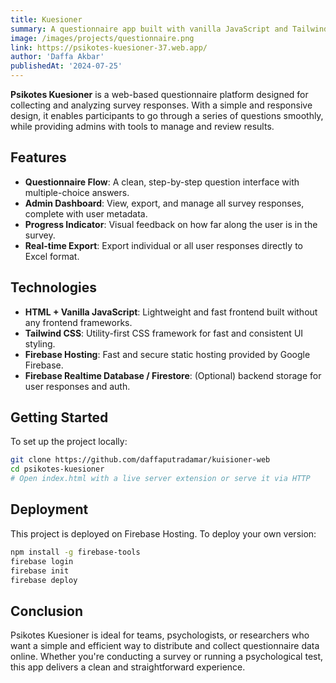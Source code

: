 ```yaml
---
title: Kuesioner
summary: A questionnaire app built with vanilla JavaScript and Tailwind CSS, deployed on Firebase.
image: /images/projects/questionnaire.png
link: https://psikotes-kuesioner-37.web.app/
author: 'Daffa Akbar'
publishedAt: '2024-07-25'
---
```


**Psikotes Kuesioner** is a web-based questionnaire platform designed for collecting and analyzing survey responses. With a simple and responsive design, it enables participants to go through a series of questions smoothly, while providing admins with tools to manage and review results.

## Features

- **Questionnaire Flow**: A clean, step-by-step question interface with multiple-choice answers.
- **Admin Dashboard**: View, export, and manage all survey responses, complete with user metadata.
- **Progress Indicator**: Visual feedback on how far along the user is in the survey.
- **Real-time Export**: Export individual or all user responses directly to Excel format.

## Technologies

- **HTML + Vanilla JavaScript**: Lightweight and fast frontend built without any frontend frameworks.
- **Tailwind CSS**: Utility-first CSS framework for fast and consistent UI styling.
- **Firebase Hosting**: Fast and secure static hosting provided by Google Firebase.
- **Firebase Realtime Database / Firestore**: (Optional) backend storage for user responses and auth.

## Getting Started

To set up the project locally:

```bash
git clone https://github.com/daffaputradamar/kuisioner-web
cd psikotes-kuesioner
# Open index.html with a live server extension or serve it via HTTP
```

## Deployment

This project is deployed on Firebase Hosting. To deploy your own version:

```bash
npm install -g firebase-tools
firebase login
firebase init
firebase deploy
```

## Conclusion

Psikotes Kuesioner is ideal for teams, psychologists, or researchers who want a simple and efficient way to distribute and collect questionnaire data online. Whether you're conducting a survey or running a psychological test, this app delivers a clean and straightforward experience.